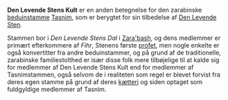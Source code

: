 {{title:Den Levende Stens Kult}}
{{author:Laura Holmegaard}}
{{timestamp:2010-08-27T06:41:59Z}}
{{copyright:Den Levende Stens Kult}}
'''Den Levende Stens Kult''' er en anden betegnelse for den zarabinske [[beduin]]stamme [[Tasnim]], som er berygtet for sin tilbedelse af [[Den Levende Sten]].

Stammen bor i ''Den Levende Stens Dal'' i [[Zara'bash]], og dens medlemmer er primært efterkommere af ''Fihr'', Stenens første [[profet]], men nogle enkelte er også konvertitter fra andre beduinstammer, og på grund af de traditionelle, zarabinske familiestolthed er især disse folk mere tilbøjelige til at kalde sig for medlemmer af Den Levende Stens Kult end for medlemmer af Tasnimstammen, også selvom de i realiteten som regel er blevet forvist fra deres egen stamme på grund af deres [[kætter|kætteri]] og siden optaget som fuldgyldige medlemmer af Tasnim.
